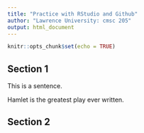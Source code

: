 ---
title: "Practice with RStudio and Github"
author: "Lawrence University: cmsc 205"
output: html_document
---

```{r setup, include=FALSE}
knitr::opts_chunk$set(echo = TRUE)
```

## Section 1

This is a sentence. 

Hamlet is the greatest play ever written.

## Section 2

